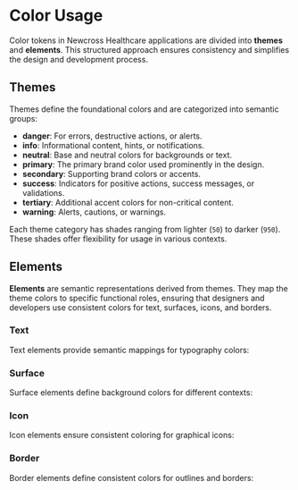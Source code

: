 
<Meta title="Design Tokens/Color Usage" />

# Color Usage

Color tokens in Newcross Healthcare applications are divided into **themes** and **elements**. This structured approach ensures consistency and simplifies the design and development process.

## Themes

Themes define the foundational colors and are categorized into semantic groups:

- **danger**: For errors, destructive actions, or alerts.
- **info**: Informational content, hints, or notifications.
- **neutral**: Base and neutral colors for backgrounds or text.
- **primary**: The primary brand color used prominently in the design.
- **secondary**: Supporting brand colors or accents.
- **success**: Indicators for positive actions, success messages, or validations.
- **tertiary**: Additional accent colors for non-critical content.
- **warning**: Alerts, cautions, or warnings.

Each theme category has shades ranging from lighter (`50`) to darker (`950`). These shades offer flexibility for usage in various contexts.

## Elements

**Elements** are semantic representations derived from themes. They map the theme colors to specific functional roles, ensuring that designers and developers use consistent colors for text, surfaces, icons, and borders.

### Text

Text elements provide semantic mappings for typography colors:

<DesignTokenDocBlock categoryName="Text" viewType="card" />

### Surface

Surface elements define background colors for different contexts:

<DesignTokenDocBlock categoryName="Surface" viewType="card" />

### Icon

Icon elements ensure consistent coloring for graphical icons:

<DesignTokenDocBlock categoryName="Icon" viewType="card" />

### Border

Border elements define consistent colors for outlines and borders:

<DesignTokenDocBlock categoryName="Border" viewType="card" />
